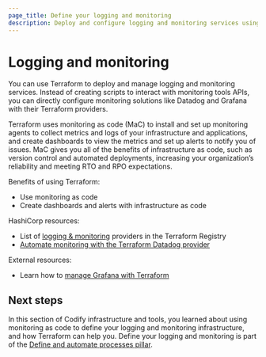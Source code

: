 ```yaml
---
page_title: Define your logging and monitoring
description: Deploy and configure logging and monitoring services using infrastructure as code to improve reliability and meet RTO/RPO requirements.
---
```


# Logging and monitoring

You can use Terraform to deploy and manage logging and monitoring services. Instead of creating scripts to interact with monitoring tools APIs, you can directly configure monitoring solutions like Datadog and Grafana with their Terraform providers. 

Terraform uses monitoring as code (MaC) to install and set up monitoring agents to collect metrics and logs of your infrastructure and applications, and create dashboards to view the metrics and set up alerts to notify you of issues. MaC gives you all of the benefits of infrastructure as code, such as version control and automated deployments, increasing your organization’s reliability and meeting RTO and RPO expectations.

Benefits of using Terraform:
- Use monitoring as code 
- Create dashboards and alerts with infrastructure as code

HashiCorp resources:
- List of [logging & monitoring](https://registry.terraform.io/browse/providers?category=logging-monitoring) providers in the Terraform Registry
- [Automate monitoring with the Terraform Datadog provider](/terraform/tutorials/use-case/datadog-provider)

External resources:
- Learn how to [manage Grafana with Terraform](https://grafana.com/docs/grafana-cloud/developer-resources/infrastructure-as-code/terraform/)

## Next steps

In this section of Codify infrastructure and tools, you learned about using monitoring as code to define your logging and monitoring infrastructure, and how Terraform can help you. Define your logging and monitoring is part of the [Define and automate processes pillar](/well-architected-framework/define-and-automate-processes).